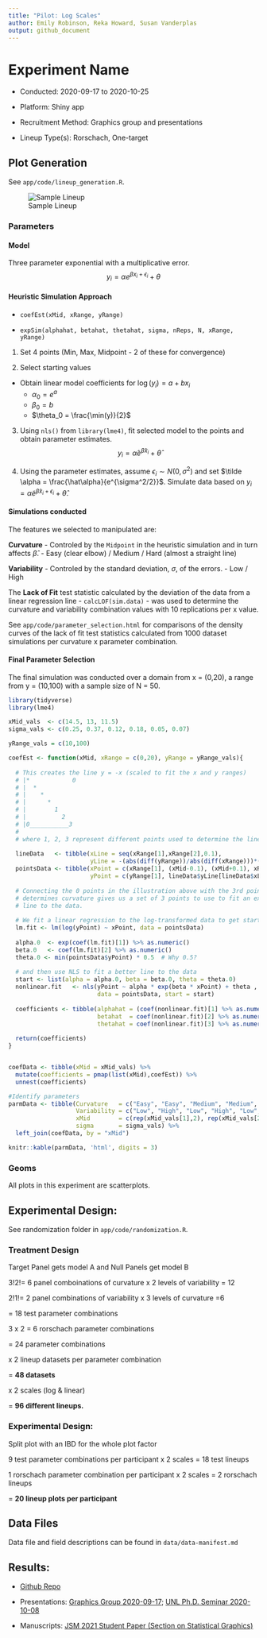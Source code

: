 ```yaml
---
title: "Pilot: Log Scales"
author: Emily Robinson, Reka Howard, Susan Vanderplas
output: github_document
---
```


# Experiment Name

+ Conducted: 2020-09-17 to 2020-10-25

+ Platform: Shiny app

+ Recruitment Method: Graphics group and presentations

+ Lineup Type(s): Rorschach, One-target


## Plot Generation

See `app/code/lineup_generation.R`.

![Sample Lineup](plots/png/0df712a7de2e313c7d9feb3c7b762357.png)

### Parameters

#### Model

Three parameter exponential with a multiplicative error.
$$y_i = \alpha e^{\beta x_i + \epsilon_i} + \theta$$

#### Heuristic Simulation Approach

+ `coefEst(xMid, xRange, yRange)`

+ `expSim(alphahat, betahat, thetahat, sigma, nReps, N, xRange, yRange)`

1. Set 4 points (Min, Max, Midpoint - 2 of these for convergence)

2. Select starting values
  - Obtain linear model coefficients for $\log(y_i) = a+bx_i$
	- $\alpha_0 = e^a$
	- $\beta_0 = b$
	- $\theta_0 = \frac{\min(y)}{2}$
	
3. Using `nls()` from `library(lme4)`, fit selected model to the points and obtain parameter estimates.
$$y_i = \hat\alpha e^{\hat\beta x_i} + \hat\theta$$

4. Using the parameter estimates, assume $\epsilon_i \sim N(0, \sigma^2)$ and set $\tilde \alpha = \frac{\hat\alpha}{e^{\sigma^2/2}}$. Simulate data based on $y_i = \tilde\alpha e^{\hat\beta x_i + \epsilon_i}+\hat\theta.$

#### Simulations conducted

The features we selected to manipulated are:

**Curvature**
- Controled by the `Midpoint` in the heuristic simulation and in turn affects $\hat\beta.$
- Easy (clear elbow) / Medium / Hard (almost a straight line)

**Variability**
- Controled by the standard deviation, $\sigma$, of the errors.
- Low / High

The **Lack of Fit** test statistic calculated by the deviation of the data from a linear regression line - `calcLOF(sim.data)` - was used to determine the curvature and variability combination values with 10 replications per x value. 

See `app/code/parameter_selection.html` for comparisons of the density curves of the lack of fit test statistics calculated from 1000 dataset simulations per curvature x parameter combination.

#### Final Parameter Selection

The final simulation was conducted over a domain from x = (0,20), a range from y = (10,100)  with a sample size of N = 50.

```r
library(tidyverse)
library(lme4)

xMid_vals  <- c(14.5, 13, 11.5)
sigma_vals <- c(0.25, 0.37, 0.12, 0.18, 0.05, 0.07)

yRange_vals = c(10,100)

coefEst <- function(xMid, xRange = c(0,20), yRange = yRange_vals){
  
  # This creates the line y = -x (scaled to fit the x and y ranges)
  # |*            0
  # |  *
  # |    *
  # |      *
  # |        1
  # |          2
  # |0___________3
  #
  # where 1, 2, 3 represent different points used to determine the line curvature
  
  lineData   <- tibble(xLine = seq(xRange[1],xRange[2],0.1),
                       yLine = -(abs(diff(yRange))/abs(diff(xRange)))*(xLine-xRange[1])+yRange[2])
  pointsData <- tibble(xPoint = c(xRange[1], (xMid-0.1), (xMid+0.1), xRange[2]),
                       yPoint = c(yRange[1], lineData$yLine[lineData$xLine == xMid], lineData$yLine[lineData$xLine == xMid], yRange[2]))
  
  # Connecting the 0 points in the illustration above with the 3rd point that
  # determines curvature gives us a set of 3 points to use to fit an exponential
  # line to the data.
  
  # We fit a linear regression to the log-transformed data to get starting values
  lm.fit <- lm(log(yPoint) ~ xPoint, data = pointsData)
  
  alpha.0  <- exp(coef(lm.fit)[1]) %>% as.numeric()
  beta.0   <- coef(lm.fit)[2] %>% as.numeric()
  theta.0 <- min(pointsData$yPoint) * 0.5  # Why 0.5?
  
  # and then use NLS to fit a better line to the data
  start <- list(alpha = alpha.0, beta = beta.0, theta = theta.0)
  nonlinear.fit   <- nls(yPoint ~ alpha * exp(beta * xPoint) + theta ,
                         data = pointsData, start = start)
  
  coefficients <- tibble(alphahat = (coef(nonlinear.fit)[1] %>% as.numeric()),
                         betahat  = coef(nonlinear.fit)[2] %>% as.numeric(),
                         thetahat = coef(nonlinear.fit)[3] %>% as.numeric())
  
  return(coefficients)
}


coefData <- tibble(xMid = xMid_vals) %>%
  mutate(coefficients = pmap(list(xMid),coefEst)) %>%
  unnest(coefficients)

#Identify parameters
parmData <- tibble(Curvature   = c("Easy", "Easy", "Medium", "Medium", "Hard", "Hard"),
                   Variability = c("Low", "High", "Low", "High", "Low", "High"),
                   xMid        = c(rep(xMid_vals[1],2), rep(xMid_vals[2],2), rep(xMid_vals[3],2)),
                   sigma       = sigma_vals) %>%
  left_join(coefData, by = "xMid")

knitr::kable(parmData, 'html', digits = 3)
```

### Geoms

All plots in this experiment are scatterplots. 


## Experimental Design:

See randomization folder in `app/code/randomization.R`.

### Treatment Design 

Target Panel gets model A and Null Panels get model B

3!2!= 6 panel comboinations of curvature x 2 levels of variability = 12

2!1!= 2 panel combinations of variability x 3 levels of curvature =6

= 18 test parameter combinations

3 x 2 = 6 rorschach parameter combinations

= 24 parameter combinations

x 2 lineup datasets per parameter combination 

= **48 datasets**

x 2 scales (log & linear) 

= **96 different lineups.**


### Experimental Design:

Split plot with an IBD for the whole plot factor

9 test parameter combinations per participant x 2 scales = 18 test lineups

1 rorschach parameter combination per participant x 2 scales = 2 rorschach lineups

= **20 lineup plots per participant**

## Data Files

Data file and field descriptions can be found in `data/data-manifest.md`

## Results: 

+ [Github Repo](https://github.com/srvanderplas/Perception-of-Log-Scales)

+ Presentations: [Graphics Group 2020-09-17](https://srvanderplas.github.io/Perception-of-Log-Scales/presentations/graphics-group/sept_17_2020/index.html#1); [UNL Ph.D. Seminar 2020-10-08](https://srvanderplas.github.io/Perception-of-Log-Scales/presentations/eskridge-PhD-seminars/oct_8_2020/index.html#1)

+ Manuscripts: [JSM 2021 Student Paper (Section on Statistical Graphics)](https://github.com/srvanderplas/Perception-of-Log-Scales/blob/master/manuscripts/jsm-2021-student-paper-submission/jsm-2021-student-paper-submission.pdf)
